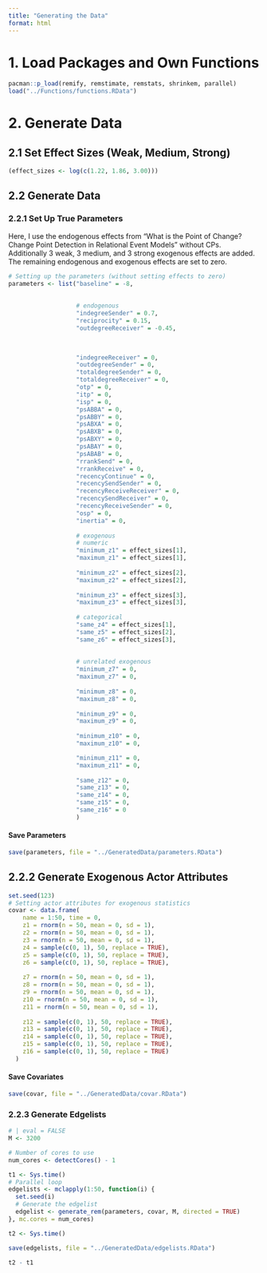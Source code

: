 ```yaml
---
title: "Generating the Data"
format: html
---
```


# 1. Load Packages and Own Functions
```r
pacman::p_load(remify, remstimate, remstats, shrinkem, parallel)
load("../Functions/functions.RData")
```

# 2. Generate Data

## 2.1 Set Effect Sizes (Weak, Medium, Strong)

```r
(effect_sizes <- log(c(1.22, 1.86, 3.00)))
```

## 2.2 Generate Data

### 2.2.1 Set Up True Parameters

Here, I use the endogenous effects from "What is the Point of Change? Change Point Detection in Relational Event Models" without CPs. Additionally 3 weak, 3 medium, and 3 strong exogenous effects are added. The remaining endogenous and exogenous effects are set to zero.

```r
# Setting up the parameters (without setting effects to zero)
parameters <- list("baseline" = -8,
                   
                   
                   # endogenous
                   "indegreeSender" = 0.7,
                   "reciprocity" = 0.15,
                   "outdegreeReceiver" = -0.45,
                   

                   
                   "indegreeReceiver" = 0,
                   "outdegreeSender" = 0,
                   "totaldegreeSender" = 0,
                   "totaldegreeReceiver" = 0,
                   "otp" = 0,
                   "itp" = 0,
                   "isp" = 0,
                   "psABBA" = 0,
                   "psABBY" = 0,
                   "psABXA" = 0,
                   "psABXB" = 0,
                   "psABXY" = 0,
                   "psABAY" = 0,
                   "psABAB" = 0,
                   "rrankSend" = 0,
                   "rrankReceive" = 0,
                   "recencyContinue" = 0,
                   "recencySendSender" = 0,
                   "recencyReceiveReceiver" = 0,
                   "recencySendReceiver" = 0,
                   "recencyReceiveSender" = 0,
                   "osp" = 0,
                   "inertia" = 0,
                   
                   # exogenous
                   # numeric
                   "minimum_z1" = effect_sizes[1],
                   "maximum_z1" = effect_sizes[1],
                   
                   "minimum_z2" = effect_sizes[2],
                   "maximum_z2" = effect_sizes[2],
                   
                   "minimum_z3" = effect_sizes[3],
                   "maximum_z3" = effect_sizes[3],
                   
                   # categorical
                   "same_z4" = effect_sizes[1],
                   "same_z5" = effect_sizes[2],
                   "same_z6" = effect_sizes[3],
                   
                   
                   # unrelated exogenous
                   "minimum_z7" = 0,
                   "maximum_z7" = 0,
                   
                   "minimum_z8" = 0,
                   "maximum_z8" = 0,
                   
                   "minimum_z9" = 0,
                   "maximum_z9" = 0,
                   
                   "minimum_z10" = 0,
                   "maximum_z10" = 0,

                   "minimum_z11" = 0,
                   "maximum_z11" = 0,
                   
                   "same_z12" = 0,
                   "same_z13" = 0,
                   "same_z14" = 0,
                   "same_z15" = 0,
                   "same_z16" = 0
                   )
```

#### Save Parameters
```r
save(parameters, file = "../GeneratedData/parameters.RData")
```

## 2.2.2 Generate Exogenous Actor Attributes

```r
set.seed(123)
# Setting actor attributes for exogenous statistics
covar <- data.frame(
    name = 1:50, time = 0,
    z1 = rnorm(n = 50, mean = 0, sd = 1),
    z2 = rnorm(n = 50, mean = 0, sd = 1),
    z3 = rnorm(n = 50, mean = 0, sd = 1),
    z4 = sample(c(0, 1), 50, replace = TRUE),
    z5 = sample(c(0, 1), 50, replace = TRUE),
    z6 = sample(c(0, 1), 50, replace = TRUE),
    
    z7 = rnorm(n = 50, mean = 0, sd = 1),
    z8 = rnorm(n = 50, mean = 0, sd = 1),
    z9 = rnorm(n = 50, mean = 0, sd = 1),
    z10 = rnorm(n = 50, mean = 0, sd = 1),
    z11 = rnorm(n = 50, mean = 0, sd = 1),
    
    z12 = sample(c(0, 1), 50, replace = TRUE),
    z13 = sample(c(0, 1), 50, replace = TRUE),
    z14 = sample(c(0, 1), 50, replace = TRUE),
    z15 = sample(c(0, 1), 50, replace = TRUE),
    z16 = sample(c(0, 1), 50, replace = TRUE)
  )
```

#### Save Covariates

```r
save(covar, file = "../GeneratedData/covar.RData")
```


### 2.2.3 Generate Edgelists

```r
# | eval = FALSE
M <- 3200

# Number of cores to use
num_cores <- detectCores() - 1

t1 <- Sys.time()
# Parallel loop
edgelists <- mclapply(1:50, function(i) {
  set.seed(i)
  # Generate the edgelist
  edgelist <- generate_rem(parameters, covar, M, directed = TRUE)
}, mc.cores = num_cores)

t2 <- Sys.time()

save(edgelists, file = "../GeneratedData/edgelists.RData")

t2 - t1

```
